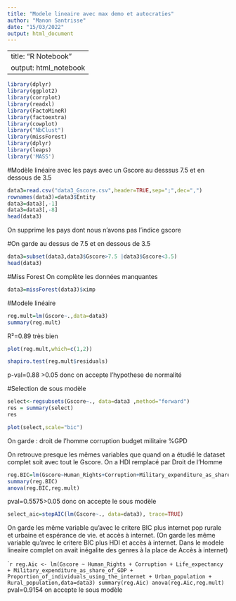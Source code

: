 ```yaml
---
title: "Modele lineaire avec max demo et autocraties"
author: "Manon Santrisse"
date: "15/03/2022"
output: html_document
---
```

---
title: "R Notebook"
output: html_notebook
---


```r
library(dplyr)
library(ggplot2)
library(corrplot)
library(readxl)
library(FactoMineR)
library(factoextra)
library(cowplot)
library("NbClust")
library(missForest)
library(dplyr)
library(leaps)
library('MASS')
```



#Modèle linéaire avec les pays avec un Gscore au desssus 7.5 et en dessous de 3.5

```r
data3=read.csv("data3_Gscore.csv",header=TRUE,sep=";",dec=",")
rownames(data3)=data3$Entity
data3=data3[,-1]
data3=data3[,-8]
head(data3)
```

On supprime les pays dont nous n'avons pas l'indice gscore



#On garde au dessus de 7.5 et en dessous de 3.5
```r
data3=subset(data3,data3$Gscore>7.5 |data3$Gscore<3.5)
head(data3)
``` 
#Miss Forest
On complète les données manquantes
```r
data3=missForest(data3)$ximp 
```

#Modele linéaire


```r
reg.mult=lm(Gscore~.,data=data3)
summary(reg.mult)

```
R²=0.89 très bien

```r
plot(reg.mult,which=c(1,2))
```
```r
shapiro.test(reg.mult$residuals) 
```
p-val=0.88 >0.05 donc on accepte l'hypothese de normalité

#Selection de sous modèle

```r
select<-regsubsets(Gscore~., data=data3 ,method="forward")
res = summary(select)
res

plot(select,scale="bic")
```
On garde :
droit de l'homme
corruption
budget militaire %GPD 

On retrouve presque les mêmes variables que quand on a étudié le dataset complet soit avec tout le Gscore. On a HDI remplacé par Droit de l'Homme

```r
reg.BIC=lm(Gscore~Human_Rights+Corruption+Military_expenditure_as_share_of_GDP, data=data3)
summary(reg.BIC)
anova(reg.BIC,reg.mult)
``` 

pval=0.5575>0.05 donc on accepte le sous modèle



```r
select_aic=stepAIC(lm(Gscore~., data=data3), trace=TRUE)
```

On garde les même variable qu'avec le critere BIC plus internet pop rurale et urbaine et espérance de vie.
et accès à internet.
(On garde les même variable qu'avec le critere BIC plus HDI et accès à internet. Dans le modele lineaire complet on avait inégalite des genres à la place de Accès à internet)


````r
reg.Aic <- lm(Gscore ~ Human_Rights + Corruption + Life_expectancy + Military_expenditure_as_share_of_GDP + Proportion_of_individuals_using_the_internet + Urban_population + Rural_population,data=data3)
summary(reg.Aic)
anova(reg.Aic,reg.mult)
```
pval=0.9154 on accepte le sous modèle
